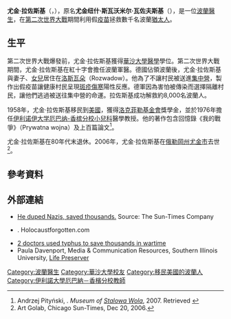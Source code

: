 {{Infobox scientist
|name              = 尤金·拉佐斯基
|image             =<!-- 檔案不存在 Eugene (Eugeniusz) Lazowski, Poland.jpg ，可從英文維基百科取得 -->
|image_size        =250px
|caption           = 
|birth_date        = 1913年1月1日
|birth_place       = [[波蘭|波蘭]][[琴斯托霍瓦|琴斯托霍瓦]]
|death_date        = 2006年12月16日
|death_place       = [[美國|美國]][[俄勒岡州|俄勒岡州]][[尤金市|尤金市]]
|residence         = 
|citizenship       = [[波蘭|波蘭]]
|nationality       = [[波蘭|波蘭]]
|ethnicity         = 
|field             = [[医学|医学]]
|work_institutions = 
|alma_mater        = 
|doctoral_advisor  = 
|doctoral_students = 
|known_for         = 
|author_abbrev_bot = 
|author_abbrev_zoo = 
|influences        = 
|influenced        = 
|prizes            = 
|religion          = 
|footnotes         = 
|signature         =
}}

'''尤金·拉佐斯基'''（{{lang-en|Eugene Lazowski}}，{{bd|1913年1月1日||2006年12月16日||}}），原名'''尤金纽什·斯瓦沃米尔·瓦佐夫斯基'''（{{lang-pl|Eugeniusz Sławomir Łazowski}}），是一位[[波蘭|波蘭]][[醫生|醫生]]，在[[第二次世界大戰|第二次世界大戰]]期間利用假[[疫苗|疫苗]]拯救數千​​名波蘭[[猶太人|猶太人]]。

==生平==
第二次世界大戰爆發前，尤金·拉佐斯基獲得[[華沙大學|華沙大學]][[醫學|醫學]]學位。第二次世界大戰期間，尤金·拉佐斯基在紅十字會擔任波蘭軍醫。德國佔領波蘭後，尤金·拉佐斯基與妻子、[[女兒|女兒]]居住在[[洛斯瓦朵|洛斯瓦朵]]（Rozwadow）。他為了不讓村民被送進[[集中營|集中營]]，製作出假疫苗讓健康村民呈現[[斑疹傷寒|斑疹傷寒]]陽性反應。德軍因為害怕被傳染而選擇隔離村民，讓他們逃過被送往集中營的命運。拉佐斯基成功解救約8,000名波蘭人。

1958年，尤金·拉佐斯基移民到[[美國|美國]]，獲得[[洛克菲勒基金會|洛克菲勒基金會]]獎學金，並於1976年擔任[[伊利诺伊大学厄巴纳-香槟分校|伊利诺伊大学厄巴纳-香槟分校]][[小兒科|小兒科]]醫學教授。他的著作包含回憶錄《我的戰爭》（Prywatna wojna）及上百篇論文<ref name="A-P">Andrzej Pityński, {{cite web |url=http://www.muzeum.stalowawola.pl/amerykanska_wspolpraca/wspolpraca/lazowski.htm |title=Short biography of Eugeniusz Łazowski |accessdate=2009-04-03  |deadurl=yes |archiveurl=https://web.archive.org/web/20071111195534/http://www.muzeum.stalowawola.pl/amerykanska_wspolpraca/wspolpraca/lazowski.htm |archivedate=2007-11-11 }}. ''Museum of [[Stalowa_Wola|Stalowa Wola]]'', 2007. {{pl icon}} Retrieved {{nobreak|August 3, 2012.}}</ref>。

尤金·拉佐斯基在80年代末退休。2006年，尤金·拉佐斯基在[[俄勒岡州|俄勒岡州]][[尤金市|尤金市]]去世<ref name="A-G">Art Golab, {{cite web |url=http://findarticles.com/p/articles/mi_qn4155/is_20061220/ai_n17079978/pg_1 |title=Chicago's 'Schindler' who saved 8,000 Jews from the Holocaust |accessdate=2017-10-05 |url-status=bot: unknown |archiveurl=https://web.archive.org/web/20071030214848/http://findarticles.com/p/articles/mi_qn4155/is_20061220/ai_n17079978/pg_1 |archivedate=October 30, 2007 }} Chicago Sun-Times, Dec 20, 2006.</ref>。

==參考資料==
{{Reflist}}

==外部連結==
{{Refbegin}}
*[http://stjoenj.net/lazowski/lazowski.html He duped Nazis, saved thousands.] {{Wayback|url=http://stjoenj.net/lazowski/lazowski.html |date=20150924110433 }} Source: The Sun-Times Company
*{{Cite web |url=http://holocaustforgotten.com/eugene.htm |title=Fake Epidemic Saves a Village from Nazis |access-date=2015-09-30 |archive-url=https://web.archive.org/web/20090122224617/http://holocaustforgotten.com/eugene.htm |archive-date=2009-01-22 |dead-url= }}. Holocaustforgotten.com
*[http://www.ama-assn.org/amednews/2004/07/05/prsb0705.htm 2 doctors used typhus to save thousands in wartime] {{Wayback|url=http://www.ama-assn.org/amednews/2004/07/05/prsb0705.htm |date=20160306153311 }}
*Paula Davenport, Media & Communication Resources, Southern Illinois University, [https://web.archive.org/web/20070605085937/http://www.siu.edu/~perspect/01_fall/documentary.html Life Preserver] 
{{Refend}}

[[Category:波蘭醫生|Category:波蘭醫生]]
[[Category:華沙大學校友|Category:華沙大學校友]]
[[Category:移民美國的波蘭人|Category:移民美國的波蘭人]]
[[Category:伊利諾大學厄巴納－香檳分校教師|Category:伊利諾大學厄巴納－香檳分校教師]]
